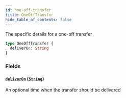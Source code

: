 ```yaml
---
id: one-off-transfer
title: OneOffTransfer
hide_table_of_contents: false
---
```



The specific details for a one-off transfer

```graphql
type OneOffTransfer {
  deliverOn: String
}
```


### Fields

#### [`deliverOn`](#) ([`String`](/docs/testnet/graphql/scalars/string))

An optional time when the transfer should be delivered




